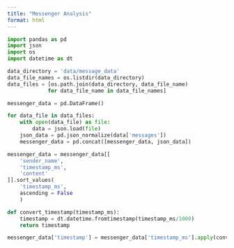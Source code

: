 ```yaml
---
title: "Messenger Analysis"
format: html
---
```


```python
import pandas as pd
import json
import os
import datetime as dt
```

```python
data_directory = 'data/message_data'
data_file_names = os.listdir(data_directory)
data_files = [os.path.join(data_directory, data_file_name) 
             for data_file_name in data_file_names]
```

```python
messenger_data = pd.DataFrame()

for data_file in data_files:
    with open(data_file) as file:
        data = json.load(file)
    json_data = pd.json_normalize(data['messages'])
    messenger_data = pd.concat([messenger_data, json_data])
```

```python
messenger_data = messenger_data[[
    'sender_name',
    'timestamp_ms',
    'content'
]].sort_values(
    'timestamp_ms',
    ascending = False
    )

def convert_timestamp(timestamp_ms):
    timestamp = dt.datetime.fromtimestamp(timestamp_ms/1000)
    return timestamp

messenger_data['timestamp'] = messenger_data['timestamp_ms'].apply(convert_timestamp)
```